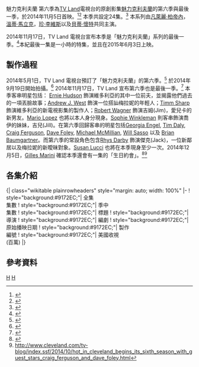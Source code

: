 {{Infobox television season
 |season_name = 《魅力克利夫蘭》第六季
 |eng_name = {{lang|en|''Hot in Cleveland'' (Season 6)}}
 |bgcolour     = #9172EC
 |fgcolour     = 
 |image        = 
 |caption      = 
 |country      = 美國
 |num_episodes = 24<ref name="seasonsix"/>
 |network      = [[TV_Land|TV Land]]
 |first_aired  = {{Start date|2014|11|5}}
 |last_aired   = 至今
 |region_1     = <!-- {{Start date|yyyy|mm|dd}} -->
 |region_2     = <!-- {{Start date|yyyy|mm|dd}} -->
 |region_3     = <!-- {{Start date|yyyy|mm|dd}} -->
 |region_4     = <!-- {{Start date|yyyy|mm|dd}} -->
 |region_5     = <!-- {{Start date|yyyy|mm|dd}} -->
 |region_A     = <!-- {{Start date|yyyy|mm|dd}} -->
 |region_B     = <!-- {{Start date|yyyy|mm|dd}} -->
 |region_C     = <!-- {{Start date|yyyy|mm|dd}} -->
 |region_free  = <!-- {{Start date|yyyy|mm|dd}} -->
 |prev_season  = [[魅力克利夫蘭_第五季|第五季]]
 |episode_list = [[魅力克利夫蘭各集簡介|魅力克利夫蘭各集簡介]]
}}

魅力克利夫蘭 第六季為[[TV_Land|TV Land]]電視台的原創影集[[魅力克利夫蘭|魅力克利夫蘭]]的第六季與最後一季，於2014年11月5日首映。<ref name="seasonsixpremiere">{{cite web|url=http://deadline.com/2014/09/the-exes-renewed-12-episodes-season-4-829923/|title=TV Land’s ‘The Exes’ Gets 12-Episode Order: Video|publisher=Deadline.com|accessdate=September 5, 2014}}</ref><ref name="seasonsixepisodes">{{cite web|url=http://www.zap2it.com/tv/hot-in-cleveland/episodes/SH012599310000?showtype=upcoming|title=Hot in Cleveland - Episode Guide for Season 6|publisher=Zap2it.com|accessdate=October 19, 2014}}</ref> 本季共設定24集。<ref name="seasonsix">{{cite web|url=http://www.hollywoodreporter.com/live-feed/tv-land-renews-hot-cleveland-700579|title=TV Land Renews 'Hot in Cleveland' for Season 6|publisher=TheHollywoodReporter|accessdate=May 1, 2014}}</ref> 本系列由[[凡萊麗·柏帝內|凡萊麗·柏帝內]]，[[溫蒂·馬立克|溫蒂·馬立克]]，[[珍·李維斯|珍·李維斯]]以及[[貝蒂·懷特|貝蒂·懷特]]共同主演。

2014年11月17日，TV Land 電視台宣布本季是「魅力克利夫蘭」系列的最後一季。<ref name="finalseason">{{cite web|url=http://deadline.com/2014/11/hot-in-cleveland-cancelled-six-seasons-tv-land-1201287034/|title=‘Hot In Cleveland’ To End Run After Six Seasons On TV Land|publisher=Deadline.com|date=November 17, 2014|accessdate=November 17, 2014}}</ref>本紀最後一集是一小時的特集，並且在2015年6月3日上映。

==製作過程==
2014年5月1日，TV Land 電視台預訂了「魅力克利夫蘭」的第六季。<ref>{{cite web|url=http://tvbythenumbers.zap2it.com/2014/05/01/hot-in-cleveland-renewed-for-season-six-by-tv-land/259673/ |title=‘Hot In Cleveland’ Renewed for Season Six by TV Land - Ratings |publisher=TVbytheNumbers.Zap2it.com |date=2014-05-01 |accessdate=2014-08-18}}</ref> 於2014年9月19日開始拍攝。<ref>{{cite web|url=https://twitter.com/hotnclevelandtv/status/513113424814166017 |title=Twitter / Hot in Cleveland: 10 mins til show time! |publisher=Twitter |date=September 19, 2014 |accessdate=October 19, 2014}}</ref> 2014年11月17日，TV Land 宣布第六季也是最後一季。<ref>{{cite web|url=http://deadline.com/2014/11/hot-in-cleveland-cancelled-six-seasons-tv-land-1201287034/|title=‘Hot In Cleveland’ To End Run After Six Seasons On TV Land|publisher=Deadline.com|date=November 17, 2014|accessdate=November 17, 2014}}</ref> 本季客串明星包括： [[Ernie_Hudson|Ernie Hudson]] 飾演維多利亞的其中一位前夫，並揭露他們過去的一項丟臉故事；[[Andrew_J._West|Andrew J. West]] 飾演一位搭訕梅拉妮的年輕人；[[Timm_Sharp|Timm Sharp]] 飾演維多利亞的新電視影集的製作人；[[Robert_Wagner|Robert Wagner]] 飾演吉姆(Jim)，愛兒卡的新男友。[[Mario_Lopez|Mario Lopez]] 也將以本人身分現身。[[Sophie_Winkleman|Sophie Winkleman]] 則客串飾演喬伊的妹妹，吉兒(Jill)。在第六季回歸客串的明星包括[[Georgia_Engel|Georgia Engel]], [[Tim_Daly|Tim Daly]], [[Craig_Ferguson|Craig Ferguson]], [[Dave_Foley|Dave Foley]], [[Michael_McMillian|Michael McMillian]], [[Will_Sasso|Will Sasso]] 以及 [[Brian_Baumgartner|Brian Baumgartner]]。而第六季的常設角色包含[[Rhys_Darby|Rhys Darby]] 飾演傑克(Jack)，一位新鄰居以及梅拉妮的新曖昧對象。[[Susan_Lucci|Susan Lucci]] 也將在本季現身至少一次。2014年12月5日，[[Gilles_Marini|Gilles Marini]] 確認本季還會有一集的「生日約會」。<ref>{{cite web|url=http://deadline.com/2014/09/ernie-hudson-boards-hot-in-cleveland-grace-and-frankie-842057/|title=Ernie Hudson Boards ‘Hot In Cleveland’ & ‘Grace And Frankie’|publisher=Deadline.com|accessdate=October 19, 2014}}</ref><ref>http://www.cleveland.com/tv-blog/index.ssf/2014/10/hot_in_cleveland_begins_its_sixth_season_with_guest_stars_craig_ferguson_and_dave_foley.html</ref>

==各集介紹==
{{main|魅力克利夫蘭各集簡介}}
<onlyinclude>{| class="wikitable plainrowheaders" style="margin: auto; width: 100%"
|-  
! style="background:#9172EC;"| 全集<br />集數
! style="background:#9172EC;"| 季中<br />集數
! style="background:#9172EC;"| 標題
! style="background:#9172EC;"| 導演
! style="background:#9172EC;"| 編劇
! style="background:#9172EC;"| 原始播映日期
! style="background:#9172EC;"| 製作<br />編號
! style="background:#9172EC;"| 美國收視<br />(百萬)
{{Episode list/sublist|魅力克利夫蘭各集簡介
| EpisodeNumber   = 105
| EpisodeNumber2  = 1
| Title           = 確認與喜悅(Comfort and Joy)
| DirectedBy      = [[John_Whitesell|John Whitesell]]
| WrittenBy       = [[Rachel_Sweet|Rachel Sweet]]
| OriginalAirDate = {{Start date|2014|11|5}}
| ProdCode        = 601
| Viewers         = 0.66<ref>{{Cite web|url=http://www.showbuzzdaily.com/articles/showbuzzdailys-top-25-wednesday-cable-originals-11-5-2014.html|title= Top 25 Wednesday Cable Originals (& Network Update): 11.5.2014|work=ShowBuzzDaily|date=November 5, 2014|accessdate=November 7, 2014}}</ref>
| ShortSummary    = 喬伊向其他人宣布她決定嫁給賽門，但是她得先拒絕米奇與偵探鮑勃。不過米奇因為在家中裝有監視設備，所以馬上就得知。而梅拉妮自告奮勇與鮑勃說，最後兩人卻睡在一起。喬伊向賽門宣布之後，卻立刻發現賽門有一位23歲的妻子。後來賽門解釋這是因為該名女子的祖國發生危機，他得娶她好讓她留在美國。之後賽門又因為事件發生不得不離開喬伊，最後喬伊了解到現在不是結婚的好時機。最後鮑勃宣布他重新向米奇買回偵探社，因此喬伊又將繼續跟鮑勃工作。其他方面，維多利亞的角色被海倫(Helen Mirren)搶走了，因此維多利亞找蘇珊露琪協助，但是最後還是被蘇珊露琪欺騙。
| LineColor       = 9172EC
}}
{{Episode list/sublist|魅力克利夫蘭各集簡介
| EpisodeNumber   = 106
| EpisodeNumber2  = 2
| Title           = 洛杉磯的恐懼與厭惡(Fear and Loathing in Los Angeles)
| DirectedBy      = John Whitesell
| WrittenBy       = [[Michael_A._Ross|Michael A. Ross]]
| OriginalAirDate = {{Start date|2014|11|12}}
| ProdCode        = 602
| Viewers         = 0.77<ref>{{cite web|url=http://www.tvmediainsights.com/tv-ratings/wednesday-final-nationals-voice-law-order-svuchicago-pd-crossover-propels-nbc-victory/|title=Wednesday Final Nationals: 'The Voice', 'Law and Order SVU'/'Chicago PD' Crossover Propels NBC to Victory - TV Media Insights - TV Ratings & News - Network TV Show Reviews and Daily Ratings|work=TV Media Insights|date=November 13, 2014|accessdate=November 14, 2014|deadurl=yes|archiveurl=https://web.archive.org/web/20150124070141/http://www.tvmediainsights.com/tv-ratings/wednesday-final-nationals-voice-law-order-svuchicago-pd-crossover-propels-nbc-victory/|archivedate=2015-01-24}}</ref>
| ShortSummary    = 維多利亞到了洛杉磯與柴德(Zed) ([[Timm_Sharp|Timm Sharp]]飾演)見面，他是維多利亞接演HBO新影集的導演。其他人也跟著過去。在與柴德見面後，柴德決定將維多利亞的角色砍掉。同時，喬伊試圖向洛杉磯的知名偵探展示她的偵探能力。梅拉妮被一位年輕人搭訕，最後他承認他與朋友打賭要與HOG (Hot Older Gal=老熟女)自拍。愛兒卡因為在議會說大話要增加工作機會但做不到，所以跟大家一起逃到洛杉磯，最後發現可以在俄亥俄州拍攝電影，增加工作機會，並說服柴德將這部HBO的新影集改在俄亥俄州拍攝，並讓維多利亞重回這部影集當主角。
| LineColor       = 9172EC
}}
{{Episode list/sublist|魅力克利夫蘭各集簡介
| EpisodeNumber   = 107
| EpisodeNumber2  = 3
| Title           = Bossy Cups
| DirectedBy      = [[Andy_Cadiff|Andy Cadiff]]
| WrittenBy       = Lisa Slopey
| OriginalAirDate = {{Start date|2014|11|19}}
| ProdCode        = 603
| Viewers         = 0.72<ref>{{cite web|url=http://www.showbuzzdaily.com/articles/showbuzzdailys-top-25-wednesday-cable-originals-11-19-2014.html|title=SHOWBUZZDAILY’s Top 25 Wednesday Cable Originals (& Network Update): 11.19.2014|publisher=ShowBuzzDaily|date=November 20, 2014|accessdate=November 26, 2014}}</ref>
| ShortSummary    = 梅拉妮與他的電台主持夥伴法蘭克(Franky)主持節目時，法蘭克說可以替梅拉妮安裝衣櫃，兩人在這段時間的逐漸建立友情，但是卻影響了工作。維多利亞試圖利用網路拉抬自己的名氣，並且找喬伊幫忙，但製作人認為喬伊的表現不好並另外找了一個英國演員幫忙。同時，愛兒卡搭訕一名帥哥男子吉姆(Jim) ([[Robert_Wagner|Robert Wagner]]飾演)，但很快地發現對方的內在沒有那麼有趣。
| LineColor       = 9172EC
}}
{{Episode list/sublist|魅力克利夫蘭各集簡介
| EpisodeNumber   = 108
| EpisodeNumber2  = 4
| Title           = 裸體與恐懼(Naked and Afraid)
| DirectedBy      = John Whitesell
| WrittenBy       = [[Sebastian_Jones|Sebastian Jones]]
| OriginalAirDate = {{Start date|2014|11|26}}
| ProdCode        = 604
| Viewers         = 0.79<ref>{{cite web|url=http://www.showbuzzdaily.com/articles/showbuzzdailys-top-25-wednesday-cable-originals-11-26-2014.html|title=SHOWBUZZDAILY’s Top 25 Wednesday Cable Originals (& Network Update): 11.26.2014|publisher=ShowBuzzDaily|date=December 1, 2014|accessdate=December 2, 2014}}</ref>
| ShortSummary    = 梅拉妮擔心自己在房間裸體跳舞被新鄰居傑克(Jack) ([[Rhys_Darby|Rhys Darby]]飾演)看到，而傑克卻說他看到喬伊與一個熟人做愛。同時，愛兒卡想要參選市議會主席，因此在家中舉辦了派對，並要求其他人一同參加。
| LineColor       = 9172EC
}}
{{Episode list/sublist|魅力克利夫蘭各集簡介
| EpisodeNumber   = 109
| EpisodeNumber2  = 5
| Title           = 瘋狂與困惑(Tazed and Confused)
| DirectedBy      = Andy Cadiff
| WrittenBy       = Jessica Wood
| OriginalAirDate = {{Start date|2014|12|3}}
| ProdCode        = 605
| Viewers         = 0.71<ref>{{cite web|url=http://www.showbuzzdaily.com/articles/showbuzzdailys-top-25-wednesday-cable-originals-12-3-2014.html|title=SHOWBUZZDAILY’s Top 25 Wednesday Cable Originals (& Network Update): 12.3.2014|publisher=ShowBuzzDaily|date=December 4, 2014|accessdate=December 4, 2014|archive-date=2014-12-07|archive-url=https://web.archive.org/web/20141207152437/http://www.showbuzzdaily.com/articles/showbuzzdailys-top-25-wednesday-cable-originals-12-3-2014.html|dead-url=no}}</ref>
| ShortSummary    = 喬伊與鮑勃一同跟監一名出軌的丈夫，之後喬伊宣佈這是她最後一個案件，因為她認為在鮑勃求婚後還要一同工作很尷尬。而維多利亞為了她的新影集的角色需要，跟喬依與鮑勃一同跟監。最後喬伊與鮑伯一同解決一個搶匪，這讓喬伊認為她與鮑勃是好夥伴。其他方面，麥咪蘇不能與愛兒卡一同參加一個遊戲比賽，因此愛兒卡不得不找梅拉妮一同參加。
| LineColor       = 9172EC
}}
{{Episode list/sublist|魅力克利夫蘭各集簡介
| EpisodeNumber   = 110
| EpisodeNumber2  = 6
| Title           = 腦內爆炸(Out of Our Minds)
| DirectedBy      = Peter Filsinger
| WrittenBy       = [[Laura_Solon|Laura Solon]]
| OriginalAirDate = {{Start date|2014|12|10}}
| ProdCode        = 606
| Viewers         = 0.92<ref>{{cite web|url=http://tvbythenumbers.zap2it.com/2014/12/11/wednesday-cable-ratings-american-horror-story-wins-nightsouth-park-duck-dynasty-melissa-joey-more/338199/|title=Wednesday Cable Ratings: 'American Horror Story' Wins Night,'South Park', 'Duck Dynasty', 'Melissa & Joey' & More|work=TVbytheNumbers|accessdate=December 11, 2014|archive-date=2015-02-12|archive-url=https://web.archive.org/web/20150212054929/http://tvbythenumbers.zap2it.com/2014/12/11/wednesday-cable-ratings-american-horror-story-wins-nightsouth-park-duck-dynasty-melissa-joey-more/338199/|dead-url=yes}}</ref>
| ShortSummary    = 喬伊決定將頭髮染成白色，並與歐文的約會對象見面，但最後發現對方是白子，因此破壞了歐文的戀情。而梅拉妮偷聽到喬伊與維多利亞對她與傑克約會的看法之後，就覺得很難以繼續進行性愛。愛兒卡邀請與她不合的市長([[Ben_Vereen|Ben Vereen]]飾演)到家裡，兩人最後竟然上床了。
| LineColor       = 9172EC
}}
{{Episode list/sublist|魅力克利夫蘭各集簡介
| EpisodeNumber   = 111
| EpisodeNumber2  = 7
| Title           = 耶誕特集(Cold in Cleveland: The Christmas Episode)
| DirectedBy      = Andy Cadiff
| WrittenBy       = Laura Solon
| OriginalAirDate = {{Start date|2014|12|17}}
| ProdCode        = 607
| Viewers         = 0.74<ref>{{cite web|url=http://www.showbuzzdaily.com/articles/showbuzzdailys-top-25-wednesday-cable-originals-12-17-2014.html|title=SHOWBUZZDAILY’s Top 25 Wednesday Cable Originals (& Network Update): 12.17.2014|publisher=ShowBuzzDaily|date=December 18, 2014|accessdate=December 19, 2014}}</ref>
| ShortSummary    = 維多利亞想要買下她以前的電影版權「耶誕迪斯可」(Disco Christmas)，因為那部電影讓她覺得很丟臉，大家都看那部耶誕電影嘲笑她。而問題是那部電影的版權在她的前夫([[Ernie_Hudson|Ernie Hudson]]飾演)手上。同時，梅拉妮決定參加地方的耶誕節裝飾大賽，並與鄰居莎莉對抗。
| LineColor       = 9172EC
}}
{{Episode list/sublist|魅力克利夫蘭各集簡介
| EpisodeNumber   = 112
| EpisodeNumber2  = 8
| Title           = 年輕人與休息(The Young and the Restless)
| DirectedBy      = Andy Cadiff
| WrittenBy       = Cheryl Holliday
| OriginalAirDate = {{Start date|2015|1|7}}
| ProdCode        = 608
| Viewers         = 0.77<ref>{{cite web|url=http://www.showbuzzdaily.com/articles/showbuzzdailys-top-25-wednesday-cable-originals-1-7-2015.html|title=SHOWBUZZDAILY’s Top 25 Wednesday Cable Originals (& Network Update): 1.7.2015|publisher=ShowBuzzDaily|date=January 9, 2015|accessdate=January 9, 2015}}</ref>
| ShortSummary    = 梅拉妮的女兒珍娜(Jenna)到家裡造訪，並且宣布她將不去哈佛醫學院，而那是她以前的願，這讓梅拉妮感到很失望。維多利亞擔心她在HBO的裸體畫面很糟，因此去找了剪接師，而對方希望維多利亞能與他參加舞會。
| LineColor       = 9172EC
}}
{{Episode list/sublist|魅力克利夫蘭各集簡介
| EpisodeNumber   = 113
| EpisodeNumber2  = 9
| Title           = 壞男孩(Bad Boys)
| DirectedBy      = Andy Cadiff
| WrittenBy       = Cheryl Holliday
| OriginalAirDate = {{Start date|2015|1|14}}
| ProdCode        = 
| Viewers         = 0.84<ref>{{cite web|url=http://tvbythenumbers.zap2it.com/2015/01/16/wednesday-cable-ratings-american-horror-story-wins-night-the-game-duck-dynasty-workaholics-more/350515/|title=Wednesday Cable Ratings: 'American Horror Story' Wins Night + 'The Game', 'Duck Dynasty', 'Workaholics' & More|work=TV by the Numbers|date=January 16, 2015|accessdate=January 18, 2015|archive-date=2016-06-10|archive-url=https://web.archive.org/web/20160610181650/http://tvbythenumbers.zap2it.com/2015/01/16/wednesday-cable-ratings-american-horror-story-wins-night-the-game-duck-dynasty-workaholics-more/350515/|dead-url=yes}}</ref>
| ShortSummary    = 維多利亞的父親艾利克斯(Alex) ([[Stacy_Keach|Stacy Keach]]飾演)，也是一位演員，過來宣布他只剩下三個月可活。他希望他可以在死前演最後一次,所以維多利亞替他在HBO影集裡面安排一個角色。喬伊不小心聽到維多利亞的父親其實並沒有要死，他只是說謊好得到工作。同時，梅拉妮覺得傑克(Jack)太黏人了，想要與他分手。梅拉妮向電台同事法蘭克(Franky)詢問意見，但事情總是沒有這麼容易。
| LineColor       = 9172EC
}}
{{Episode list/sublist|魅力克利夫蘭各集簡介
| EpisodeNumber   = 114
| EpisodeNumber2  = 10
| Title           = 伯爵來了(We Could Be Royals)
| DirectedBy      = Andy Cadiff
| WrittenBy       = [[Sam_Johnson_and_Chris_Marcil|Sam Johnson & Chris Marcil]]
| OriginalAirDate = {{Start date|2015|1|21}}
| ProdCode        = 
| Viewers         = 0.95<ref>{{cite web|url=http://www.showbuzzdaily.com/articles/showbuzzdailys-top-25-wednesday-cable-originals-1-21-2015.html|title=SHOWBUZZDAILY’s Top 25 Wednesday Cable Originals (& Network Update): 1.21.2015|publisher=ShowBuzzDaily|date=January 22, 2015|accessdate=January 24, 2015|archive-date=2015-01-28|archive-url=https://web.archive.org/web/20150128132704/http://www.showbuzzdaily.com/articles/showbuzzdailys-top-25-wednesday-cable-originals-1-21-2015.html|dead-url=no}}</ref>
| ShortSummary    = 愛兒卡與麥咪蘇準備迎接一位來自英國的伯爵。喬伊的妹妹，吉兒(Jill) ([[Sophie_Winkleman|Sophie Winkleman]]飾演)，前修女，也正好過來造訪。兩個人都在徵求伯爵的目光，但因為一連串的意外令喬伊處於劣勢。同時，維多利亞向梅拉妮尋求協助，她要撰寫一本兒童書，時間快到期了，並且在兩年前就已經收到薪水。
| LineColor       = 9172EC
}}
{{Episode list/sublist|魅力克利夫蘭各集簡介
| EpisodeNumber   = 115
| EpisodeNumber2  = 11
| Title           = 關於喬伊(About a Joy)
| DirectedBy      = Peter Filsinger
| WrittenBy       = [[Suzanne_Martin|Suzanne Martin]]
| OriginalAirDate = {{Start date|2015|1|28}}
| ProdCode        = 
| Viewers         = 0.92<ref>{{cite web|url=http://www.showbuzzdaily.com/articles/showbuzzdailys-top-25-wednesday-cable-originals-1-28-2015.html|title=SHOWBUZZDAILY’s Top 25 Wednesday Cable Originals: 1.28.2015|publisher=ShowBuzzDaily|date=January 29, 2015|accessdate=February 1, 2015|archive-date=2015-02-03|archive-url=https://web.archive.org/web/20150203051814/http://www.showbuzzdaily.com/articles/showbuzzdailys-top-25-wednesday-cable-originals-1-28-2015.html|dead-url=no}}</ref>
| ShortSummary    = 韋伯(Wilbur)在學校遭到霸凌，而喬伊與鮑勃兩人對於處理霸凌引起兩人爭議。當喬伊在學校看到鮑勃替韋伯處理霸凌之後，她用全新的眼光看待鮑勃，並認為鮑勃是值得託付的對象。很不幸地，「加拿大喬伊」(Canadian Joy)([[Missi_Pyle|Missi Pyle]]飾演)，這時出現並與鮑伯在一起。同時，維多利亞仍然想辦法與相當年輕的男友相處。而梅拉妮決定面對過去在學校欺負她的人([[McKenzie_Phillips|McKenzie Phillips]]飾演)。
| LineColor       = 9172EC
}}
{{Episode list/sublist|魅力克利夫蘭各集簡介
| EpisodeNumber   = 116
| EpisodeNumber2  = 12
| Title           = 一個婚禮與一個葬禮(One Wedding and One Funeral)
| DirectedBy      = Andy Cadiff
| WrittenBy       = Rachel Sweet
| OriginalAirDate = {{Start date|2015|2|4}}
| ProdCode        = 
| Viewers         = 0.71<ref>{{cite web|url=http://www.showbuzzdaily.com/articles/showbuzzdailys-top-25-wednesday-cable-originals-2-4-2015.html|title= SHOWBUZZDAILY’s Top 25 Wednesday Cable Originals (& Network Update): 2.4.2015|publisher=ShowBuzzDaily|date=February 5, 2015|accessdate=February 6, 2015}}</ref>
| ShortSummary    = 加拿大喬伊宣稱她懷孕了，而且手中握有超音波圖片證實。所以她跟鮑勃決定很快就要結婚。維多利亞察覺那張超音波圖片其實是[[布萊德·彼特|布萊德·彼特]] 與 [[安潔莉娜·裘莉|安潔莉娜·裘莉]] 以前生小孩的超音波圖片，所以喬伊想盡辦法去阻止鮑勃與加拿大喬伊結婚。同時，愛兒卡與市長分手前最後一次性愛，但市長卻死在床上。由於愛兒卡是市議會的主席，根據規定，愛兒卡會變成市長。同時，維多利亞以為有狗仔隊在跟拍她，因此她雇用了鮑勃的哥哥克勞德(Claude)([[Brian_Baumgartner|Brian Baumgartner]]飾演)做保鑣，因為大牌明星都是這麼做。
| LineColor       = 9172EC
}}
{{Episode list/sublist|魅力克利夫蘭各集簡介
| EpisodeNumber   = 117
| EpisodeNumber2  = 13
| Title           = 醜聞(Scandalous)
| DirectedBy      = [[Phill_Lewis|Phill Lewis]]
| WrittenBy       = Lisa Slopey
| OriginalAirDate = {{Start date|2015|3|18}}
| ProdCode        = 
| Viewers         = 0.86<ref>{{cite web|url=http://tvbythenumbers.zap2it.com/2015/03/19/wednesday-cable-ratings-catfish-wins-night-nba-basketball-dual-survivor-little-women-lamob-wives-the-americans-more/376979/|title=Wednesday Cable Ratings: 'Catfish' Wins Night, NBA Basketball, 'Dual Survivor', 'Little Women LA','Mob Wives', 'Broad City' & More|work=TV by the Numbers|date=March 19, 2015|accessdate=March 22, 2015|archive-date=2015-03-20|archive-url=https://www.webcitation.org/6XAfNaRE1?url=http://tvbythenumbers.zap2it.com/2015/03/19/wednesday-cable-ratings-catfish-wins-night-nba-basketball-dual-survivor-little-women-lamob-wives-the-americans-more/376979/|dead-url=yes}}</ref>
| ShortSummary    = 警方開始調查前市長的死因，因此新市長愛兒卡雇用了鮑勃與喬伊進行「消滅證據」的工作以避免她與前市長扯上關係。但是有一位記者丹恩(Dane)([[William_Baldwin|Billy Baldwin]]飾演)針對事件緊咬不放，因此梅拉妮被指派去讓記者轉移焦點。同時，維多利亞的HBO新影集正在進行內部討論，並開會決定要不要在電視上放映，因此維多利亞相當緊張。
| LineColor       = 9172EC
}}
{{Episode list/sublist|魅力克利夫蘭各集簡介
| EpisodeNumber   = 118
| EpisodeNumber2  = 14
| Title           = 家族糾紛(Family Affair)
| DirectedBy      = Dennis Capps
| WrittenBy       = [[Alex_Herschlag|Alex Herschlag]]
| OriginalAirDate = {{Start date|2015|3|25}}
| ProdCode        = 
| Viewers         = 0.74<ref>{{cite web|url=http://www.showbuzzdaily.com/articles/showbuzzdailys-top-25-wednesday-cable-originals-3-25-2015.html|title=SHOWBUZZDAILY’s Top 25 Wednesday Cable Originals (& Network Update): 3.25.2015|publisher=ShowBuzzDaily|date=March 26, 2015|accessdate=March 30, 2015|archive-date=2015-03-28|archive-url=https://web.archive.org/web/20150328203040/http://www.showbuzzdaily.com/articles/showbuzzdailys-top-25-wednesday-cable-originals-3-25-2015.html|dead-url=no}}</ref>
| ShortSummary    = 梅拉妮從大家的牙刷上取得DNA並請人研究大家的家族歷史。結果顯示，喬伊與愛兒卡多年前的祖先有血緣關係；維多利亞有32分之1的原住民血統；梅拉妮在克利夫蘭有一位遠親。因此，維多利亞加入俄亥俄州的原住民團體，該團體希望維多利亞能夠替他們代言，因為他們認為[[克里夫蘭印地安人|克里夫蘭印地安人]]隊的吉祥物冒犯了印地安人。同時，梅拉妮發現那位心理師遠親([[Timothy_Omundson|Timothy Omundson]]飾演)相當吸引人，梅拉妮想要知道兩人的血緣是不是近到無法交往。
| LineColor       = 9172EC
}}
{{Episode list/sublist|魅力克利夫蘭各集簡介
| EpisodeNumber   = 119
| EpisodeNumber2  = 15
| Title           = 巫毒娃娃(All Dolled Up)
| DirectedBy      = Andy Cadiff
| WrittenBy       = Jessica Wood
| OriginalAirDate = {{Start date|2015|4|1}}
| ProdCode        = 
| Viewers         = 0.82<ref>{{cite web|url=http://www.showbuzzdaily.com/articles/showbuzzdailys-top-25-wednesday-cable-originals-4-1-2015.html|title=SHOWBUZZDAILY’s Top 25 Wednesday Cable Originals (& Network Update): 4.1.2015|publisher=ShowBuzzDaily|date=April 2, 2015|accessdate=April 6, 2015|archive-date=2015-04-04|archive-url=https://web.archive.org/web/20150404111907/http://www.showbuzzdaily.com/articles/showbuzzdailys-top-25-wednesday-cable-originals-4-1-2015.html|dead-url=no}}</ref>
| ShortSummary    = 鮑勃在加拿大，寄了一個外表像他自己的娃娃給喬伊。其他人認為那個娃娃有巫術，因為一旦娃娃發生了某些事，就會產生同樣的結果在鮑勃身上。同時，維多利亞發現她的HBO影集角色被砍了，因此她只好去地方劇院試鏡。同時，梅拉妮與記者丹恩(Dane)仍穩定交往。
| LineColor       = 9172EC
}}
{{Episode list/sublist|魅力克利夫蘭各集簡介
| EpisodeNumber   = 120
| EpisodeNumber2  = 16
| Title           = 壞女孩(Bad Girlfriends)
| DirectedBy      = Andy Cadiff
| WrittenBy       = Michael A. Ross
| OriginalAirDate = {{Start date|2015|4|8}}
| ProdCode        = 
| Viewers         = 0.77<ref>{{cite web|url=http://www.showbuzzdaily.com/articles/showbuzzdailys-top-25-wednesday-cable-originals-4-8-2015.html|title=SHOWBUZZDAILY’s Top 25 Wednesday Cable Originals (& Network Update): 4.8.2015|publisher=ShowBuzzDaily|date=April 9, 2015|accessdate=April 10, 2015|archive-date=2015-04-11|archive-url=https://web.archive.org/web/20150411003006/http://www.showbuzzdaily.com/articles/showbuzzdailys-top-25-wednesday-cable-originals-4-8-2015.html|dead-url=no}}</ref>
| ShortSummary    = 維多利亞在劇院的男主角生病了，而丹恩提到他有些演戲經驗。因此兩人在劇院排戲，但梅拉妮很不高興看到丹恩與維多利亞排練愛情戲。同時，鮑勃對喬伊說他喜歡電影[[愛是您·愛是我|愛是您·愛是我]]，因此喬伊很開心，但過不久，喬伊就發現鮑勃其實在說謊。因此喬伊要懲罰鮑勃。同時，愛兒卡與辛辛那提的市長打賭[[辛辛那提孟加拉虎|辛辛那提孟加拉虎]]隊與[[克里夫蘭布朗|克里夫蘭布朗]]隊的比賽輸贏，最後愛兒卡輸了，所以她得要一個星期都穿著孟加拉虎隊的吉祥物服裝。
| LineColor       = 9172EC
}}
{{Episode list/sublist|魅力克利夫蘭各集簡介
| EpisodeNumber   = 121
| EpisodeNumber2  = 17
| Title           = Duct Soup
| DirectedBy      = Andy Cadiff
| WrittenBy       = Rachel Sweet
| OriginalAirDate = {{Start date|2015|4|15}}
| ProdCode        = 
| Viewers         = 0.74<ref>{{cite web|url=http://www.showbuzzdaily.com/wp-content/uploads/2015/04/Top-25-Cable-Plus-WED.15-Apr-2015-e1429276626899.png|title=Top 25 Original Cable Telecasts|work=Showbuzz Daily|date=April 15, 2015|accessdate=April 15, 2015}}</ref>
| ShortSummary    = 歐文過來邀請喬伊與其他人參加他的婚禮，他要與安迪(Andi) ([[Kelen_Coleman|Kelen Coleman]]飾演)結婚。但後來每件事都被弄得亂七八糟。歐文的老爸西蒙(Simon)突然出現，但後來被鮑勃關在旅館房間的衣櫥裡；梅拉妮訂的蛋糕變成「陽具」蛋糕，之後重訂一個也沒好到哪裡去；愛兒卡因為不滿安迪的母親穿著毛皮大衣，本來要去她房裡將毛皮大衣上用油漆噴上「謀殺」，卻意外地噴到了新娘禮服上；維多利亞的前夫的鸚鵡將結婚戒指吞了下去，而且維多利亞一直躲避安迪的父親([[Kurt_Fuller|Kurt Fuller]]飾演)，因為安迪的父親是維多利亞的高中同學，所以知道維多利亞的真實年紀。最終在預演晚餐上，喬伊宣佈她想要跟鮑勃結婚後，鮑勃正式向喬伊求婚。 [[George_Takei|George Takei]] 客串飾演松田牧師(Reverend Matsuda)。
| LineColor       = 9172EC
}}
{{Episode list/sublist|魅力克利夫蘭各集簡介
| EpisodeNumber   = 122
| EpisodeNumber2  = 18
| Title           = 克利夫蘭月曆女郎(Cleveland Calendar Girls)
| DirectedBy      = Andy Cadiff
| WrittenBy       = Cheryl Holliday
| OriginalAirDate = {{Start date|2015|4|22}}
| ProdCode        = 
| Viewers         = 0.70<ref>{{cite web|url=http://www.showbuzzdaily.com/articles/showbuzzdailys-top-100-wednesday-cable-originals-4-22-2015.html|title=SHOWBUZZDAILY’s Top 100 Wednesday Cable Originals (& Network Update): 4.22.2015|publisher=ShowBuzzDaily|date=April 22, 2015|accessdate=April 30, 2015|archive-date=2015-04-24|archive-url=https://web.archive.org/web/20150424211441/http://www.showbuzzdaily.com/articles/showbuzzdailys-top-100-wednesday-cable-originals-4-22-2015.html|dead-url=no}}</ref>
| ShortSummary    = 愛兒卡與麥咪蘇以及其他老年女性決定拍攝裸體月曆，以賺錢拯救愛兒卡重視的動物收容所。但是拍攝當天，麥咪蘇卻步決定不要拍攝。其他人也有自己的理由要去拍照：梅拉妮想要拍攝電台節目的宣傳照；喬伊與鮑勃要拍攝訂婚宣傳照；維多利亞想要拍一張好看的照片放在駕照上。在拍照的時候，喬伊與鮑勃決定要領養小孩。
| LineColor       = 9172EC
}}
{{Episode list/sublist|魅力克利夫蘭各集簡介
| EpisodeNumber   = 123
| EpisodeNumber2  = 19
| Title           = 廚房夢靨(Kitchen Nightmare)
| DirectedBy      = Andy Cadiff
| WrittenBy       = Sebastian Jones
| OriginalAirDate = {{Start date|2015|4|29}}
| ProdCode        = 
| Viewers         = 0.66<ref>{{cite web|url=http://www.showbuzzdaily.com/articles/showbuzzdailys-top-100-wednesday-cable-originals-4-29-2015.html|title=SHOWBUZZDAILY’s Top 100 Wednesday Cable Originals (& Network Update): 4.29.2015|publisher=ShowBuzzDaily|date=April 30, 2015|accessdate=April 30, 2015}}</ref>
| ShortSummary    = 梅拉妮被電台開除後，她決定要買下她與其他人常去的餐廳。喬伊與維多利亞也加入投資計畫，而維多利亞品請了洛杉磯的餐廳顧問，她想要打造更高級的餐廳。然而在開幕夜時，一切事情都大亂，因此大家都同意不應該任意改變原本就很好的事物。同時，愛兒卡很失望這次大家並沒有在生日這天替對方安排相親約會，因為她想要跟教皇聖方濟約會。梅拉妮說她發送了訊息去梵諦岡，但她不抱任何希望，但令大家驚訝的是，教宗真的出現了。
| LineColor       = 9172EC
}}
{{Episode list/sublist|魅力克利夫蘭各集簡介
| EpisodeNumber   = 124
| EpisodeNumber2  = 20
| Title           = 愛兒卡奪目(All About Elka)
| DirectedBy      = Andy Cadiff
| WrittenBy       = Laura Solon
| OriginalAirDate = {{Start date|2015|5|6}}
| ProdCode        = 
| Viewers         = 0.70<ref>{{cite web|url=http://www.showbuzzdaily.com/articles/showbuzzdailys-top-100-wednesday-cable-originals-5-6-2015.html|title=SHOWBUZZDAILY’s Top 100 Wednesday Cable Originals (& Network Update): 5.6.2015|publisher=ShowBuzzDaily|date=May 7, 2015|accessdate=May 22, 2015}}</ref>
| ShortSummary    = 維多利亞宣布她成為克利夫蘭地方劇院的導演，並準備替舞台劇「All About Eve」尋找演員。維多利亞的兒子東尼(Tony)嘗試過，但他演技很糟。但是後來維多利亞發現東尼的歌聲很棒，便決定將舞台劇改成歌舞劇。同時，維多利亞的母親佩妮(Penny) ([[Carol_Burnett|Carol Burnett]]飾演)，成為劇中的祖母角色，但是身為祖母替身的愛兒卡想辦法讓佩妮沒辦法上場。同時，喬伊與梅拉妮發現她們在監視畫面下的身材很難看，所以她們想要使用好萊塢的柔焦鏡頭。但過不久，餐廳遭到搶劫，警方無法透過柔焦的監視鏡頭畫面鎖定歹徒。
| LineColor       = 9172EC
}}
{{Episode list/sublist|魅力克利夫蘭各集簡介
| EpisodeNumber   = 125
| EpisodeNumber2  = 21
| Title           = 一片混亂(Say Yes to the Mess)
| DirectedBy      = Andy Cadiff
| WrittenBy       = Steve Vitolo & Jessica Poter
| OriginalAirDate = {{Start date|2015|5|20}}
| ProdCode        = 
| Viewers         = 0.66<ref>{{cite web|url=http://www.showbuzzdaily.com/articles/showbuzzdailys-top-100-wednesday-cable-originals-network-update-5-20-2015.html|title=SHOWBUZZDAILY’s Top 100 Wednesday Cable Originals (& Network Update): 5.20.2015|publisher=ShowBuzzDaily|date=May 21, 2015|accessdate=May 22, 2015}}</ref>
| ShortSummary    = 喬伊的母親菲莉帕(Philippa)過來參加婚禮。 喬伊要鮑勃對她媽媽好一點，但是鮑勃與菲莉帕相處一段時間後，菲莉帕竟愛上了鮑勃。同時，維多利亞的父親愛力克斯(Alex)與愛兒卡勾搭上了，但過不久愛兒卡想要擺脫愛力克斯。同時，梅拉妮與維多利亞眼見喬伊過不久就要結婚並離開這棟房子感到相當不捨。
| LineColor       = 9172EC
}}
{{Episode list/sublist|魅力克利夫蘭各集簡介
| EpisodeNumber   = 126
| EpisodeNumber2  = 22
| Title           = 魅力克利夫蘭特集：最終大回顧(Hot in Cleveland: Hot Damn!)
| RTitle          = <ref name="zap2it">{{cite web|url=http://www.zap2it.com/tv/hot-in-cleveland/episodes/SH012599310000?showtype=upcoming|title=Hot in Cleveland - Episodes|publisher=Zap2it.com|accessdate=February 26, 2015}}</ref>
| DirectedBy      = 
| WrittenBy       = 
| OriginalAirDate = {{Start date|2015|5|27}}
| ProdCode        = 
| Viewers         = 
| ShortSummary    = 透過訪問製作人Sean Hayes 以及 Todd Milliner 以及四位主要演員，一同回顧這六季以來的精彩畫面以及幕後花絮。
| LineColor       = 9172EC
}}
{{Episode list/sublist|魅力克利夫蘭各集簡介
| EpisodeNumber   = 127/128
| EpisodeNumber2  = 23/24
| Title           = 拉斯維加斯寶貝；傷別離(Vegas Baby; I Hate Goodbyes)
| RTitle          = <ref name="zap2it">{{cite web|url=http://www.zap2it.com/tv/hot-in-cleveland/episodes/SH012599310000?showtype=upcoming|title=Hot in Cleveland - Episodes|publisher=Zap2it.com|accessdate=February 26, 2015}}</ref>
| DirectedBy      = Andy Cadiff
| WrittenBy       = Alex Herschlag, Sam Johnson & Chris Marcil & Suzanne Martin
| OriginalAirDate = {{Start date|2015|6|3}}
| ProdCode        = 
| Viewers         = 
| ShortSummary    = 原本要去巴黎替喬伊與鮑勃舉辦結婚典禮，但是喬伊接到領養中心的消息，因此大家都去拉斯維加斯。
| LineColor       = 9172EC
}}
|}</onlyinclude>

== 參考資料 ==
{{reflist|30em}}
{{refbegin}}


[[Category:美國電視劇各集列表|H]]
[[Category:電視情境喜劇各集列表|H]]